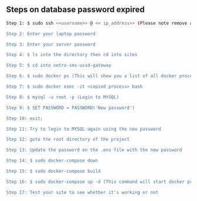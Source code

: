 ## Steps on database password expired

```bash
Step 1: $ sudo ssh <<username>> @ << ip_address>> (Please note remove angle brackets)*

Step 2: Enter your laptop password

Step 3: Enter your server password

Step 4: $ ls into the directory then cd into sites

Step 5: $ cd into vetro-sms-ussd-gateway

Step 6: $ sudo docker ps (This will show you a list of all docker processes running copy the database process)

Step 7: $ sudo docker exec -it <copied process> bash

Step 8: $ mysql -u root -p (Login to MYSQL)

Step 9: $ SET PASSWORD = PASSWORD('New password')

Step 10: exit;

Step 11: Try to login to MYSQL again using the new password

Step 12: goto the root directory of the project

Step 13: Update the password on the .env file with the new password

Step 14: $ sudo docker-compose down

Step 15: $ sudo docker-compose build

Step 16: $ sudo docker-compose up -d (This command will start docker processes)

Step 17: Test your site to see whether it's working or not

```
